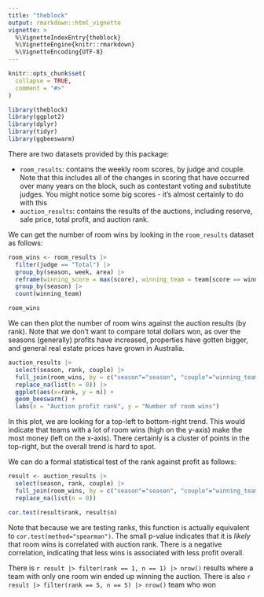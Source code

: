 ```yaml
---
title: "theblock"
output: rmarkdown::html_vignette
vignette: >
  %\VignetteIndexEntry{theblock}
  %\VignetteEngine{knitr::rmarkdown}
  %\VignetteEncoding{UTF-8}
---
```


```r
knitr::opts_chunk$set(
  collapse = TRUE,
  comment = "#>"
)
```

```r
library(theblock)
library(ggplot2)
library(dplyr)
library(tidyr)
library(ggbeeswarm)
```

There are two datasets provided by this package:

* `room_results`: contains the weekly room scores, by judge and couple. Note that this includes all of the changes in scoring that have occurred over many years on the block, such as contestant voting and substitute judges. You might notice some big scores - it's almost certainly to do with this
* `auction_results`: contains the results of the auctions, including reserve, sale price, total profit, and auction rank.

We can get the number of room wins by looking in the `room_results` dataset as follows:

```r
room_wins <- room_results |>
  filter(judge == "Total") |>
  group_by(season, week, area) |>
  reframe(winning_score = max(score), winning_team = team[score == winning_score]) |>
  group_by(season) |>
  count(winning_team)

room_wins
```

We can then plot the number of room wins against the auction results (by rank). Note that we don't want to compare total dollars won, as over the seasons (generally) profits have increased, properties have gotten bigger, and general real estate prices have grown in Australia. 

```r
auction_results |>
  select(season, rank, couple) |>
  full_join(room_wins, by = c("season"="season", "couple"="winning_team")) |>
  replace_na(list(n = 0)) |>
  ggplot(aes(x=rank, y = n)) +
  geom_beeswarm() +
  labs(x = "Auction profit rank", y = "Number of room wins")
```

In this plot, we are looking for a top-left to bottom-right trend. This would indicate that teams with a lot of room wins (high on the y-axis) make the most money (left on the x-axis). There certainly is a cluster of points in the top-right, but the overall trend is hard to spot.

We can do a formal statistical test of the rank against profit as follows:

```r
result <- auction_results |>
  select(season, rank, couple) |>
  full_join(room_wins, by = c("season"="season", "couple"="winning_team")) |>
  replace_na(list(n = 0))

cor.test(result$rank, result$n)
```

Note that because we are testing ranks, this function is actually equivalent to `cor.test(method="spearman")`. The small p-value indicates that it is *likely* that room wins is correlated with auction rank. There is a negative correlation, indicating that less wins is associated with less profit overall.

There is `r result |> filter(rank == 1, n == 1) |> nrow()` results where a team with only one room win ended up winning the auction. There is also `r result |> filter(rank == 5, n == 5) |> nrow()` team who won 